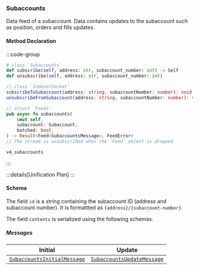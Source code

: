 
### Subaccounts

Data feed of a subaccount. Data contains updates to the subaccount such as position, orders and fills updates.

#### Method Declaration

:::code-group

```python [Python]
# class `Subaccounts`
def subscribe(self, address: str, subaccount_number: int) -> Self
def unsubscribe(self, address: str, subaccount_number: int)
```

```typescript [TypeScript]
// class `IndexerSocket`
subscribeToSubaccount(address: string, subaccountNumber: number): void
unsubscribeFromSubaccount(address: string, subaccountNumber: number): void
```

```rust [Rust]
// struct `Feeds`
pub async fn subaccounts(
    &mut self,
    subaccount: Subaccount,
    batched: bool,
) -> Result<Feed<SubaccountsMessage>, FeedError>
// The stream is unsubscribed when the `Feed` object is dropped
```

```url [Channel]
v4_subaccounts
```

:::

:::details[Unification Plan]
:::

#### Schema

The field `id` is a string containing the subaccount ID (address and subaccount number). It is formattted as `{address}/{subaccount-number}`.

The field `contents` is serialized using the following schemas.

##### Messages

| Initial | Update     | 
| ------ | ----------- | 
| [`SubaccountsInitialMessage`] | [`SubaccountsUpdateMessage`] <BatchedArray/> |

[address]: /types/address
[subaccount-number]: /types/subaccount_number

[`SubaccountsInitialMessage`]: /types/subaccounts_initial_message
[`SubaccountsUpdateMessage`]: /types/subaccounts_update_message

